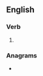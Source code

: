 ==English==

===Verb===
{{head|en|verb form}}

# {{en-past of|bemire}}

===Anagrams===
* {{anagrams|en|a=bdeeimr|berimed|imbreed}}